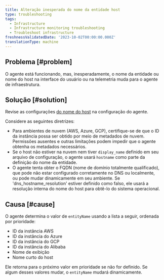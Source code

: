 ```yaml
---
title: Alteração inesperada do nome da entidade host
type: troubleshooting
tags:
  - Infrastructure
  - Infrastructure monitoring troubleshooting
  - Troubleshoot infrastructure
freshnessValidatedDate: '2023-10-02T00:00:00.000Z'
translationType: machine
---
```


## Problema [#problem]

O agente está funcionando, mas, inesperadamente, o nome da entidade ou nome do host na interface do usuário ou na telemetria muda para o agente de infraestrutura.

## Solução [#solution]

Revise as configurações [do nome do host](/docs/infrastructure/install-infrastructure-agent/configuration/infrastructure-agent-configuration-settings/#hostname-variables) na configuração do agente.

Considere as seguintes diretrizes:

* Para ambientes de nuvem (AWS, Azure, GCP), certifique-se de que o ID da instância possa ser obtido por meio de metadados de nuvem. Permissões ausentes e outras limitações podem impedir que o agente obtenha os metadados necessários.
* Se o host não estiver na nuvem nem tiver `display_name` definido em seu arquivo de configuração, o agente usará `hostname` como parte da definição do nome da entidade.
* O agente tenta obter o FQDN (nome de domínio totalmente qualificado), que pode não estar configurado corretamente no DNS ou localmente, ou pode mudar dinamicamente em seu ambiente. Se 'dns_hostname_resolution' estiver definido como falso, ele usará a resolução interna do nome do host para obtê-lo do sistema operacional.

## Causa [#cause]

O agente determina o valor de `entityName` usando a lista a seguir, ordenada por prioridade:

* ID da instância AWS
* ID da instância do Azure
* ID da instância do GCP
* ID da instância do Alibaba
* Nome de exibição
* Nome curto do host

Ele retorna para o próximo valor em prioridade se não for definido. Se algum desses valores mudar, o `entityName` mudará dinamicamente.
